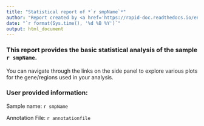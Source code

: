 ```yaml
---
title: "Statistical report of *`r smpName`*"
author: "Report created by <a href='https://rapid-doc.readthedocs.io/en/latest/Description.html'>RAPID</a>"
date: "`r format(Sys.time(), '%d %B %Y')`"
output: html_document
---
```


### This report provides the basic statistical analysis of the sample **`r smpName`**. 

You can navigate through the links on the side panel to explore various plots for the gene/regions used in your analysis.

### User provided information:

Sample name: `r smpName`

Annotation File: `r annotationfile`